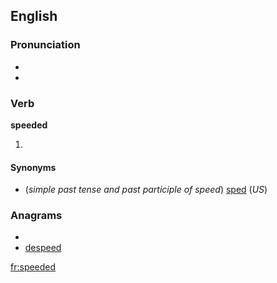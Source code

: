 ==English==

===Pronunciation===
* {{SAMPA|/'spi:d@d/}}
* {{IPA|/ˈspiːdəd/}}

===Verb===
'''speeded'''

# {{British}} {{past of|[[speed]]}}

====Synonyms====
* (''simple past tense and past participle of speed'') [[sped]] (''US'')

===Anagrams===
* {{alphagram|ddeeeps}}
* [[despeed#English|despeed]]

[[fr:speeded]]